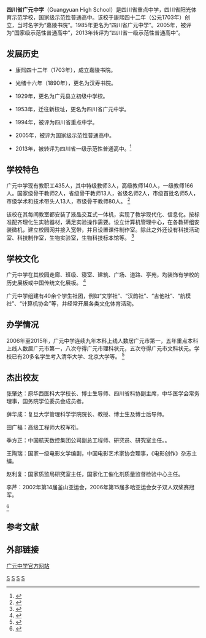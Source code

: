 {{Infobox School
  | name=四川省广元中学
  | other_name=Guangyuan High School 
  | motto       =博学广才，器识为先。
  | image       =File:广中标志2.jpg
  | established =1703年，嘉陵书院。
  | type        = 国家级示范性普通高中
  | district    = 四川省广元市利州区
  | principal   = 苏国刚
  | secretary    = 张宁 
  | language     =中文、英文
  | cs          =滕明正
  | magazine       = 凤竹
  | faculty     =435 
  | students    =5000+
  | address     = {{CHN}}[[四川省|四川省]][[广元市|广元市]][[利州区|利州区]]电子路172号
  | tel         = 0839-3302466
  | mail        = gyzxwjs@163.com 
  | website     = http://www.gzschool.cn
}}

'''四川省广元中学'''（Guangyuan High School）是四川省重点中学，四川省阳光体育示范学校，国家级示范性普通高中。该校于康熙四十二年（公元1703年）创立，当时名字为“嘉陵书院”。1985年更名为“四川省广元中学”。2005年，被评为“国家级示范性普通高中”，2013年转评为“四川省一级示范性普通高中”。

== 发展历史 ==
*康熙四十二年（1703年），成立嘉陵书院。

*光绪十六年（1890年），更名为汉寿书院。 

*1929年，更名为广元县立初级中学校。

*1953年，迁往新校址，更名为四川省广元中学。

*1994年，被评为四川省重点中学。

*2005年，被评为国家级示范性普通高中。

*2013年，被转评为四川省一级示范性普通高中。<ref>{{cite web | url=http://www.gzschool.cn/showarticle.asp?id=4050| title=四川省广元中学简介/历史发展部分| publisher=官方网站 | accessdate=2015-11-04}}</ref>

==学校特色==

广元中学现有教职工435人，其中特级教师3人，高级教师140人，一级教师166人。国家级骨干教师2人，省级骨干教师13人，省级名师2人，市级首批名师5人，市级学术和技术带头人13人，市级骨干教师80人。
<ref>{{cite web | url=http://www.gzschool.cn/showarticle.asp?id=4050| title=四川省广元中学简介| publisher=官方网站 | accessdate=2015-11-04}}</ref>

该校在其每间教室都安装了液晶交互式一体机，实现了教学现代化、信息化。按标准配齐理化生实验器材，满足实验操作需要。设立计算机管理中心，在各教研组安装微机，建立校园网并接入宽带，并且设置课件制作室。除此之外还设有科技活动室、科技制作室，生物实验室，生物科技标本馆等。
<ref>{{cite web | url=http://gaokao.chsi.com.cn/zx/sch/zxgkinfo.action?id=178427893| title=广元中学| publisher=阳光高考中学版 }}</ref>

==学校文化==

广元中学在其校园走廊、班级、寝室、建筑、广场、道路、亭苑，均装饰有学校的历史展板或中国传统文化展板。
<ref>{{cite web | url=http://www.gzschool.cn/showarticle.asp?id=4050| title=四川省广元中学简介/文化部分| publisher=官方网站 | accessdate=2015-11-04}}</ref>

广元中学组建有40余个学生社团，例如“文学社”、“汉韵社”、“吉他社”、“航模社”、“计算机协会”等，并经常开展各类文化体育活动。

==办学情况==

2006年至2015年，广元中学连续九年本科上线人数居广元市第一，五年重点本科上线人数居广元市第一，八次夺得广元市理科状元，五次夺得广元市文科状元。学校已有20多名学生考入清华大学、北京大学等。
<ref>{{cite web| url=http://www.gzschool.cn/showarticle.asp?id=5718| title=广元中学2015年招生简章| publisher=官方网站| accessdate=2015-04-14| archive-date=2017-03-04| archive-url=https://web.archive.org/web/20170304061525/http://gzschool.cn/showarticle.asp?id=5718| dead-url=no}}</ref>

==杰出校友==

张肇达：原华西医科大学校长、博士生导师、四川省科协副主席，中华医学会常务理事，国务院学位委员会成员者。

薛华成：复旦大学管理科学学院院长、教授、博士生及博士后导师。

田广福：高级工程师大校军衔。

季方正：中国航天数控集团公司副总工程师、研究员、研究室主任。。

王陶瑞：国家一级电影文学编剧，中国电影艺术家协会理事，《电影创作》杂志主编。

赵利复：国家质监局研究室主任，国家化工催化剂质量监督检验中心主任。

李芹：2002年第14届釜山亚运会，2006年第15届多哈亚运会女子双人双桨赛冠军。

<ref>{{cite web| url=http://www.gzschool.cn/showclass.asp?id=36&page=1| title=四川省广元中学-杰出校友| publisher=官方网站| accessdate=2015-07-20| archive-date=2016-03-04| archive-url=https://web.archive.org/web/20160304131710/http://www.gzschool.cn/showclass.asp?id=36&page=1| dead-url=no}}</ref>

==参考文献==
{{reflist}}

== 外部链接 ==
[http://www.gzschool.cn/ 广元中学官方网站]{{Wayback|url=http://www.gzschool.cn/ |date=20151208221855 }}

{{四川省一级示范性普通高级中学}}
[[Category:四川示范性高中|S]]
[[Category:广元教育|S]]
[[Category:利州区|S]]
[[Category:1700年代創建的教育機構|S]]